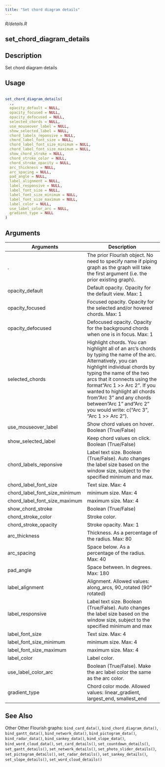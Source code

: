 ```yaml
---
title: "Set chord diagram details"
---
```


*R/details.R*

## set_chord_diagram_details

## Description
 Set chord diagram details 


## Usage
```r
 
set_chord_diagram_details( 
  ., 
  opacity_default = NULL, 
  opacity_focused = NULL, 
  opacity_defocused = NULL, 
  selected_chords = NULL, 
  use_mouseover_label = NULL, 
  show_selected_label = NULL, 
  chord_labels_reponsive = NULL, 
  chord_label_font_size = NULL, 
  chord_label_font_size_minimum = NULL, 
  chord_label_font_size_maximum = NULL, 
  show_chord_stroke = NULL, 
  chord_stroke_color = NULL, 
  chord_stroke_opacity = NULL, 
  arc_thickness = NULL, 
  arc_spacing = NULL, 
  pad_angle = NULL, 
  label_alignment = NULL, 
  label_responsive = NULL, 
  label_font_size = NULL, 
  label_font_size_minimum = NULL, 
  label_font_size_maximum = NULL, 
  label_color = NULL, 
  use_label_color_arc = NULL, 
  gradient_type = NULL 
) 
```

## Arguments
|Arguments|Description|
|---|---|
| . | The prior Flourish object. No need to specify name if piping graph as the graph will take the first argument (i.e. the prior existing graph). |
| opacity_default | Default opacity. Opacity for the default view. Max: 1 |
| opacity_focused | Focused opacity. Opacity for the selected and/or hovered chords. Max: 1 |
| opacity_defocused | Defocused opacity. Opacity for the background chords when one is in focus. Max: 1 |
| selected_chords | Highlight chords. You can highlight all of an arc's chords by typing the name of the arc. Alternatively, you can highlight individual chords by typing the name of the two arcs that it connects using the format"Arc 1 >> Arc 2". If you wanted to highlight all chords from"Arc 3" and any chords between"Arc 1" and"Arc 2" you would write: c("Arc 3", "Arc 1 >> Arc 2"). |
| use_mouseover_label | Show chord values on hover. Boolean (True/False) |
| show_selected_label | Keep chord values on click. Boolean (True/False) |
| chord_labels_reponsive | Label text size. Boolean (True/False). Auto changes the label size based on the window size, subject to the specified minimum and max. |
| chord_label_font_size | Text size. Max: 4 |
| chord_label_font_size_minimum | minimum size. Max: 4 |
| chord_label_font_size_maximum | maximum size. Max: 4 |
| show_chord_stroke | Boolean (True/False) |
| chord_stroke_color | Stroke color. |
| chord_stroke_opacity | Stroke opacity. Max: 1 |
| arc_thickness | Thickness. As a percentage of the radius. Max: 80 |
| arc_spacing | Space below. As a percentage of the radius. Max: 40 |
| pad_angle | Space between. In degrees. Max: 180 |
| label_alignment | Alignment. Allowed values: along_arcs, 90_rotated (90° rotated) |
| label_responsive | Label text size. Boolean (True/False). Auto changes the label size based on the window size, subject to the specified minimum and max |
| label_font_size | Text size. Max: 4 |
| label_font_size_minimum | minimum size. Max: 4 |
| label_font_size_maximum | maximum size. Max: 4 |
| label_color | Label color. |
| use_label_color_arc | Boolean (True/False). Make the arc label color the same as the arc color. |
| gradient_type | Chord color mode. Allowed values: linear_gradient, largest_end, smallest_end |






## See Also
 Other Other Flourish graphs:  `bind_card_data()`, `bind_chord_diagram_data()`, `bind_gantt_data()`, `bind_network_data()`, `bind_pictogram_data()`, `bind_radar_data()`, `bind_sankey_data()`, `bind_slope_data()`, `bind_word_cloud_data()`, `set_card_details()`, `set_countdown_details()`, `set_gantt_details()`, `set_network_details()`, `set_photo_slider_details()`, `set_pictogram_details()`, `set_radar_details()`, `set_sankey_details()`, `set_slope_details()`, `set_word_cloud_details()` 

